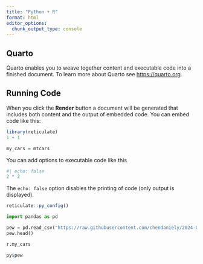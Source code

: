 ```yaml
---
title: "Python + R"
format: html
editor_options: 
  chunk_output_type: console
---
```


## Quarto

Quarto enables you to weave together content and executable code into a finished document. To learn more about Quarto see <https://quarto.org>.

## Running Code

When you click the **Render** button a document will be generated that includes both content and the output of embedded code. You can embed code like this:

```r
library(reticulate)
1 + 1

my_cars = mtcars
```

You can add options to executable code like this 

```r
#| echo: false
2 * 2
```

The `echo: false` option disables the printing of code (only output is displayed).

```r
reticulate::py_config()
```

```python
import pandas as pd

pew = pd.read_csv("https://raw.githubusercontent.com/chendaniely/2024-08-python/main/data/pew.csv")
pew.head()

r.my_cars
```

```r
py$pew
```

